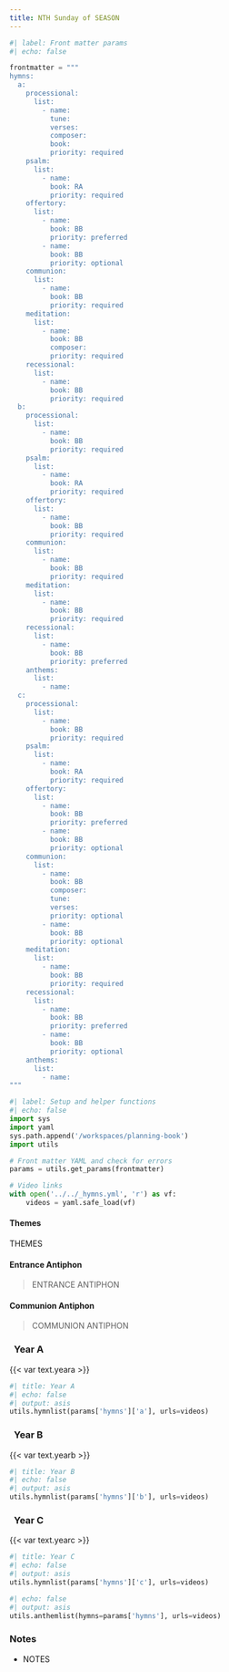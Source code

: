 ```yaml
---
title: NTH Sunday of SEASON
---
```


```python
#| label: Front matter params
#| echo: false

frontmatter = """
hymns:
  a:
    processional:
      list:
        - name: 
          tune: 
          verses: 
          composer: 
          book: 
          priority: required
    psalm:
      list:
        - name: 
          book: RA
          priority: required
    offertory:
      list:
        - name: 
          book: BB
          priority: preferred
        - name: 
          book: BB
          priority: optional
    communion:
      list:
        - name: 
          book: BB
          priority: required
    meditation:
      list:
        - name: 
          book: BB
          composer: 
          priority: required
    recessional:
      list:
        - name: 
          book: BB
          priority: required
  b:
    processional:
      list:
        - name: 
          book: BB
          priority: required
    psalm:
      list:
        - name: 
          book: RA
          priority: required
    offertory:
      list:
        - name: 
          book: BB
          priority: required
    communion:
      list:
        - name: 
          book: BB
          priority: required
    meditation:
      list:
        - name: 
          book: BB
          priority: required
    recessional:
      list:
        - name: 
          book: BB
          priority: preferred
    anthems:
      list:
        - name: 
  c:
    processional:
      list:
        - name: 
          book: BB
          priority: required
    psalm:
      list:
        - name: 
          book: RA
          priority: required
    offertory:
      list:
        - name: 
          book: BB
          priority: preferred
        - name: 
          book: BB
          priority: optional
    communion:
      list:
        - name: 
          book: BB
          composer: 
          tune: 
          verses: 
          priority: optional
        - name: 
          book: BB
          priority: optional
    meditation:
      list:
        - name: 
          book: BB
          priority: required
    recessional:
      list:
        - name: 
          book: BB
          priority: preferred
        - name: 
          book: BB
          priority: optional
    anthems:
      list:
        - name: 
"""
```

```python
#| label: Setup and helper functions
#| echo: false
import sys
import yaml
sys.path.append('/workspaces/planning-book')
import utils

# Front matter YAML and check for errors
params = utils.get_params(frontmatter)

# Video links
with open('../../_hymns.yml', 'r') as vf:
    videos = yaml.safe_load(vf)
```

:::  {.red}
#### **Themes**
:::

THEMES

:::  {.red}
#### **Entrance Antiphon**
:::

> ENTRANCE ANTIPHON  

:::  {.red}
#### **Communion Antiphon**
:::

> COMMUNION ANTIPHON

::: {.titlered}
### &nbsp; Year A
:::
{{< var text.yeara >}}

```python
#| title: Year A
#| echo: false
#| output: asis
utils.hymnlist(params['hymns']['a'], urls=videos)
```

::: {.titlered}
### &nbsp; Year B
:::
{{< var text.yearb >}}

```python
#| title: Year B
#| echo: false
#| output: asis
utils.hymnlist(params['hymns']['b'], urls=videos)
```

::: {.titlered}
### &nbsp; Year C
:::
{{< var text.yearc >}}

```python
#| title: Year C
#| echo: false
#| output: asis
utils.hymnlist(params['hymns']['c'], urls=videos)
```


```python
#| echo: false
#| output: asis
utils.anthemlist(hymns=params['hymns'], urls=videos)
```

::: {.red}
### Notes
:::

* NOTES
